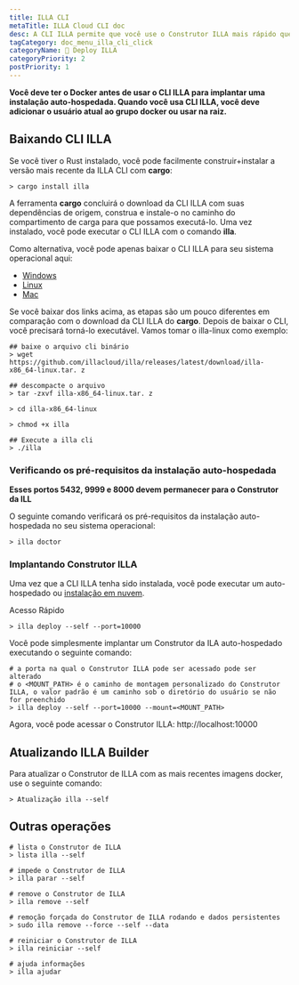 ```yaml
---
title: ILLA CLI
metaTitle: ILLA Cloud CLI doc
desc: A CLI ILLA permite que você use o Construtor ILLA mais rápido que sua imaginação.
tagCategory: doc_menu_illa_cli_click
categoryName: 👷 Deploy ILLA
categoryPriority: 2
postPriority: 1
---
```


**Você deve ter o Docker antes de usar o CLI ILLA para implantar uma instalação auto-hospedada. Quando você usa CLI ILLA, você deve adicionar o usuário atual ao grupo docker ou usar na raiz.**

## Baixando CLI ILLA

Se você tiver o Rust instalado, você pode facilmente construir+instalar a versão mais recente da ILLA CLI com **cargo**:

```
> cargo install illa
```

A ferramenta **cargo** concluirá o download da CLI ILLA com suas dependências de origem, construa e instale-o no caminho do compartimento de carga para que possamos executá-lo.
Uma vez instalado, você pode executar o CLI ILLA com o comando **illa**.

Como alternativa, você pode apenas baixar o CLI ILLA para seu sistema operacional aqui:

-   [Windows](https://github.com/illacloud/illa/releases/latest/download/illa-x86_64-win.zip)
-   [Linux](https://github.com/illacloud/illa/releases/latest/download/illa-x86_64-linux.tar.gz)
-   [Mac](https://github.com/illacloud/illa/releases/latest/download/illa-x86_64-macos.tar.gz)

Se você baixar dos links acima, as etapas são um pouco diferentes em comparação com o download da CLI ILLA do **cargo**. Depois de baixar o CLI, você precisará torná-lo executável. Vamos tomar o illa-linux como exemplo:

```
## baixe o arquivo cli binário
> wget https://github.com/illacloud/illa/releases/latest/download/illa-x86_64-linux.tar. z

## descompacte o arquivo
> tar -zxvf illa-x86_64-linux.tar. z

> cd illa-x86_64-linux

> chmod +x illa

## Execute a illa cli
> ./illa

```

### Verificando os pré-requisitos da instalação auto-hospedada

**Esses portos 5432, 9999 e 8000 devem permanecer para o Construtor da ILL**

O seguinte comando verificará os pré-requisitos da instalação auto-hospedada no seu sistema operacional:

```
> illa doctor
```

### Implantando Construtor ILLA

Uma vez que a CLI ILLA tenha sido instalada, você pode executar um auto-hospedado ou [instalação em nuvem](https://cloud.illacloud.com/).

Acesso Rápido

```
> illa deploy --self --port=10000
```

Você pode simplesmente implantar um Construtor da ILA auto-hospedado executando o seguinte comando:

```
# a porta na qual o Construtor ILLA pode ser acessado pode ser alterado
# o <MOUNT_PATH> é o caminho de montagem personalizado do Construtor ILLA, o valor padrão é um caminho sob o diretório do usuário se não for preenchido
> illa deploy --self --port=10000 --mount=<MOUNT_PATH>
```

Agora, você pode acessar o Construtor ILLA: http://localhost:10000

## Atualizando ILLA Builder

Para atualizar o Construtor de ILLA com as mais recentes imagens docker, use o seguinte comando:

```
> Atualização illa --self
```

## Outras operações

```
# lista o Construtor de ILLA
> lista illa --self

# impede o Construtor de ILLA
> illa parar --self

# remove o Construtor de ILLA
> illa remove --self

# remoção forçada do Construtor de ILLA rodando e dados persistentes
> sudo illa remove --force --self --data

# reiniciar o Construtor de ILLA
> illa reiniciar --self

# ajuda informações
> illa ajudar
```
